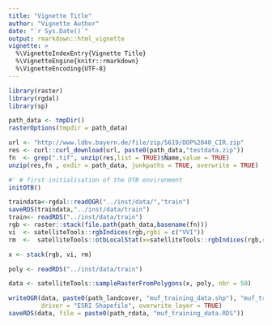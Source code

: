 ```yaml
---
title: "Vignette Title"
author: "Vignette Author"
date: "`r Sys.Date()`"
output: rmarkdown::html_vignette
vignette: >
  %\VignetteIndexEntry{Vignette Title}
  %\VignetteEngine{knitr::rmarkdown}
  %\VignetteEncoding{UTF-8}
---
```



```r
library(raster)
library(rgdal)
library(sp)

path_data <- tmpDir()
rasterOptions(tmpdir = path_data)

url <- "http://www.ldbv.bayern.de/file/zip/5619/DOP%2040_CIR.zip"
res <- curl::curl_download(url, paste0(path_data,"testdata.zip"))
fn  <- grep(".tif", unzip(res,list = TRUE)$Name,value = TRUE)
unzip(res,fn , exdir = path_data, junkpaths = TRUE, overwrite = TRUE)

#' # first initialisation of the OTB environment
initOTB()

traindata<-rgdal::readOGR("../inst/data/","train")
saveRDS(traindata,"../inst/data/train")
train<- readRDS("../inst/data/train")
rgb <- raster::stack(file.path(path_data,basename(fn)))
vi  <- satelliteTools::rgbIndices(rgb,rgbi = c("VVI"))
rm  <-  satelliteTools::otbLocalStat(x=satelliteTools::rgbIndices(rgb,rgbi = c("RI")),radius=21,path_output =path_data)

x <- stack(rgb, vi, rm)

poly <- readRDS("../inst/data/train")

data <- satelliteTools::sampleRasterFromPolygons(x, poly, nbr = 50)

writeOGR(data, paste0(path_landcover, "muf_training_data.shp"), "muf_training_data",
         driver = "ESRI Shapefile", overwrite_layer = TRUE)
saveRDS(data, file = paste0(path_rdata, "muf_training_data.RDS"))
```